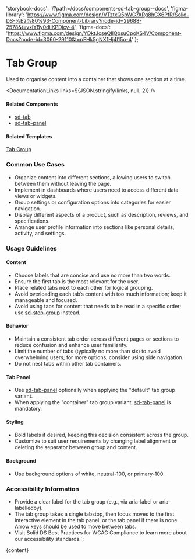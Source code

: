 

  'storybook-docs': '/?path=/docs/components-sd-tab-group--docs',
  'figma-library':
    'https://www.figma.com/design/VTztxQ5pWG7ARg8hCX6PfR/Solid-DS-%E2%80%93-Component-Library?node-id=29688-2578&t=vxiYBy0dilKPDjcy-4',
  'figma-docs':
    'https://www.figma.com/design/YDktJcseQIIQbsuCpoKS4V/Component-Docs?node-id=3060-29110&t=pFHk5gNX1Hj4l15o-4'
};

# Tab Group

Used to organise content into a container that shows one section at a time.

<DefaultStory />

<DocumentationLinks links=${JSON.stringify(links, null, 2)} />

#### Related Components

- [sd-tab](/?path=/docs/components-sd-tab--docs)
- [sd-tab-panel](/?path=/docs/components-sd-tab-panel--docs)

#### Related Templates

[Tab Group](/?path=/docs/templates-tab-group--docs)

### Common Use Cases

- Organize content into different sections, allowing users to switch between them without leaving the page.
- Implement in dashboards where users need to access different data views or widgets.
- Group settings or configuration options into categories for easier navigation.
- Display different aspects of a product, such as description, reviews, and specifications.
- Arrange user profile information into sections like personal details, activity, and settings.

### Usage Guidelines

#### Content

- Choose labels that are concise and use no more than two words.
- Ensure the first tab is the most relevant for the user.
- Place related tabs next to each other for logical grouping.
- Avoid overloading each tab’s content with too much information; keep it manageable and focused.
- Avoid using tabs for content that needs to be read in a specific order; use [sd-step-group](/?path=/docs/components-sd-step-group--docs) instead.

#### Behavior

- Maintain a consistent tab order across different pages or sections to reduce confusion and enhance user familiarity.
- Limit the number of tabs (typically no more than six) to avoid overwhelming users; for more options, consider using side navigation.
- Do not nest tabs within other tab containers.

#### Tab Panel

- Use [sd-tab-panel](/?path=/docs/components-sd-tab-panel--docs) optionally when applying the "default" tab group variant.
- When applying the "container" tab group variant, [sd-tab-panel](/?path=/docs/components-sd-tab-panel--docs) is mandatory.

#### Styling

- Bold labels if desired, keeping this decision consistent across the group.
- Customize to suit user requirements by changing label alignment or deleting the separator between group and content.

#### Background

- Use background options of white, neutral-100, or primary-100.

### Accessibility Information

- Provide a clear label for the tab group (e.g., via aria-label or aria-labelledby).
- The tab group takes a single tabstop, then focus moves to the first interactive element in the tab panel, or the tab panel if there is none. Arrow keys should be used to move between tabs.
- Visit <sd-link href="https://www.figma.com/design/YDktJcseQIIQbsuCpoKS4V/Component-Docs?node-id=10708-5011&t=Z1FxSGWkmXG5r5sw-4" target="_blank">Solid DS Best Practices for WCAG Compliance</sd-link> to learn more about our accessibility standards.`;

<Meta title="Components/sd-tab-group/Overview" />

<OverviewFormatter story={SdTabGroupStories.Default}>{content}</OverviewFormatter>
